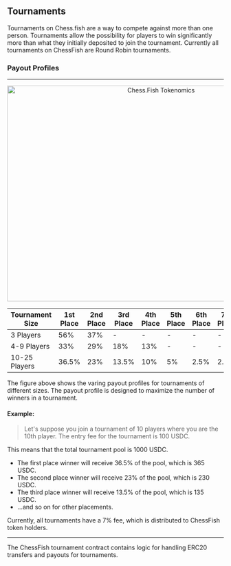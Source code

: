 ## Tournaments

Tournaments on Chess.fish are a way to compete against more than one person. Tournaments allow the possibility for players to win significantly more than what they initially deposited to join the tournament. Currently all tournaments on ChessFish are Round Robin tournaments.



### Payout Profiles
_____

<p align="center">
  <img src="../PayoutProfiles.png" alt="Chess.Fish Tokenomics" width="700" height="500"/>
</p>


| Tournament Size | 1st Place | 2nd Place | 3rd Place | 4th Place | 5th Place | 6th Place | 7th Place |
|-----------------|-----------|-----------|-----------|-----------|-----------|-----------|-----------|
| 3 Players       | 56%       | 37%       | -         | -         | -         | -         | -         |
| 4-9 Players     | 33%       | 29%       | 18%       | 13%       | -         | -         | -         |
| 10-25 Players   | 36.5%     | 23%       | 13.5%     | 10%       | 5%        | 2.5%      | 2.5%      |


The figure above shows the varing payout profiles for tournaments of different sizes. The payout profile is designed to maximize the number of winners in a tournament. 

#### Example:

>Let's suppose you join a tournament of 10 players where you are the 10th player. The entry fee for the tournament is 100 USDC.

This means that the total tournament pool is 1000 USDC. 

- The first place winner will receive 36.5% of the pool, which is 365 USDC.
- The second place winner will receive 23% of the pool, which is 230 USDC.
- The third place winner will receive 13.5% of the pool, which is 135 USDC.
- ...and so on for other placements.

Currently, all tournaments have a 7% fee, which is distributed to ChessFish token holders.

____

The ChessFish tournament contract contains logic for handling ERC20 transfers and payouts for tournaments. 